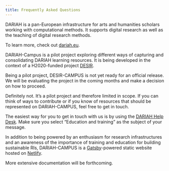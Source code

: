 ```yaml
---
title: Frequently Asked Questions
---
```



<Collapsible title="What is DARIAH?">

DARIAH is a pan-European infrastructure for arts and humanities scholars working
with computational methods. It supports digital research as well as the teaching
of digital research methods.

To learn more, check out [dariah.eu](https://www.dariah.eu/).

</Collapsible>

<Collapsible title="What is DARIAH-CAMPUS?">

DARIAH-Campus is a pilot project exploring different ways of capturing and
consolidating DARIAH learning resources. It is being developed in the context of
a H2020-funded project
[DESIR](https://www.dariah.eu/activities/projects-and-affiliations/desir/).

Being a pilot project, DESIR-CAMPUS is not yet ready for an official release. We
will be evaluating the project in the coming months and make a decision on how
to proceed.

</Collapsible>

<Collapsible title="Is DARIAH-CAMPUS exhaustive?">

Definitely not. It’s a pilot project and therefore limited in scope. If you can
think of ways to contribute or if you know of resources that should be
represented on DARIAH-CAMPUS, feel free to get in touch.

</Collapsible>

<Collapsible title="How to get in touch?">

The easiest way for you to get in touch with us is by using the
[DARIAH Help Desk](https://www.dariah.eu/helpdesk/). Make sure you select
“Education and training” as the subject of your message.

</Collapsible>

<Collapsible title="What is DARIAH-CAMPUS powered by?">

In addition to being powered by an enthusiasm for research infrastructures and
an awareness of the importance of training and education for building
sustainable RIs, DARIAH-CAMPUS is a [Gatsby](https://www.gatsbyjs.org)-powered
static website hosted on [Netlify](https://www.netlify.com).

More extensive documentation will be forthcoming.

</Collapsible>
